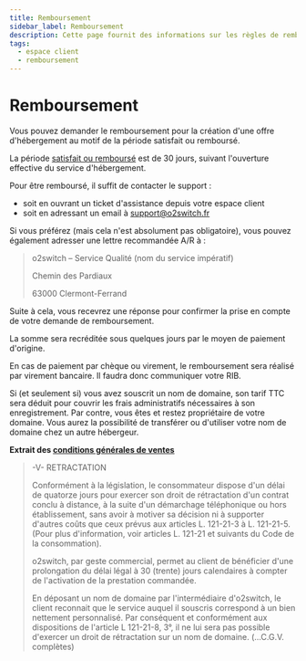 ```yaml
---
title: Remboursement
sidebar_label: Remboursement
description: Cette page fournit des informations sur les règles de remboursement d'une prestation o2switch.
tags:
  - espace client
  - remboursement
---
```


# Remboursement

Vous pouvez demander le remboursement pour la création d'une offre d'hébergement au motif de la période satisfait ou 
remboursé. 

La période [satisfait ou remboursé](https://www.o2switch.fr/30jours/) est de 30 jours, suivant l'ouverture effective
du service d'hébergement. 

Pour être remboursé, il suffit de contacter le support :
- soit en ouvrant un ticket d'assistance depuis votre espace client 
- soit en adressant un email à support@o2switch.fr 

Si vous préférez (mais cela n'est absolument pas obligatoire), vous pouvez également adresser une lettre recommandée A/R
à :

> o2switch – Service Qualité (nom du service impératif)
>
> Chemin des Pardiaux
> 
> 63000 Clermont-Ferrand

Suite à cela, vous recevrez une réponse pour confirmer la prise en compte de votre demande de remboursement. 

La somme sera recréditée sous quelques jours par le moyen de paiement d'origine.

En cas de paiement par chèque ou virement, le remboursement sera réalisé par virement bancaire. Il faudra donc 
communiquer votre RIB. 

Si (et seulement si) vous avez souscrit un nom de domaine, son tarif TTC sera déduit pour couvrir les frais 
administratifs nécessaires à son enregistrement. Par contre, vous êtes et restez propriétaire de votre domaine. 
Vous aurez la possibilité de transférer ou d'utiliser votre nom de domaine chez un autre hébergeur.

**Extrait des [conditions générales de ventes](https://www.o2switch.fr/cgv/)**

> -V- RETRACTATION
>
> Conformément à la législation, le consommateur dispose d'un délai de quatorze jours pour exercer son droit de
> rétractation d'un contrat conclu à distance, à la suite d'un démarchage téléphonique ou hors établissement, sans avoir
> à motiver sa décision ni à supporter d'autres coûts que ceux prévus aux articles L. 121-21-3 à L. 121-21-5. (Pour plus
> d'information, voir articles L. 121-21 et suivants du Code de la consommation).
> 
> o2switch, par geste commercial, permet au client de bénéficier d'une prolongation du délai légal à 30 (trente) jours
> calendaires à compter de l'activation de la prestation commandée.
> 
> En déposant un nom de domaine par l'intermédiaire d'o2switch, le client reconnait que le service auquel il souscris
> correspond à un bien nettement personnalisé. Par conséquent et conformément aux dispositions de l'article L 121-21-8,
> 3°, il ne lui sera pas possible d'exercer un droit de rétractation sur un nom de domaine. (…C.G.V. complètes)
